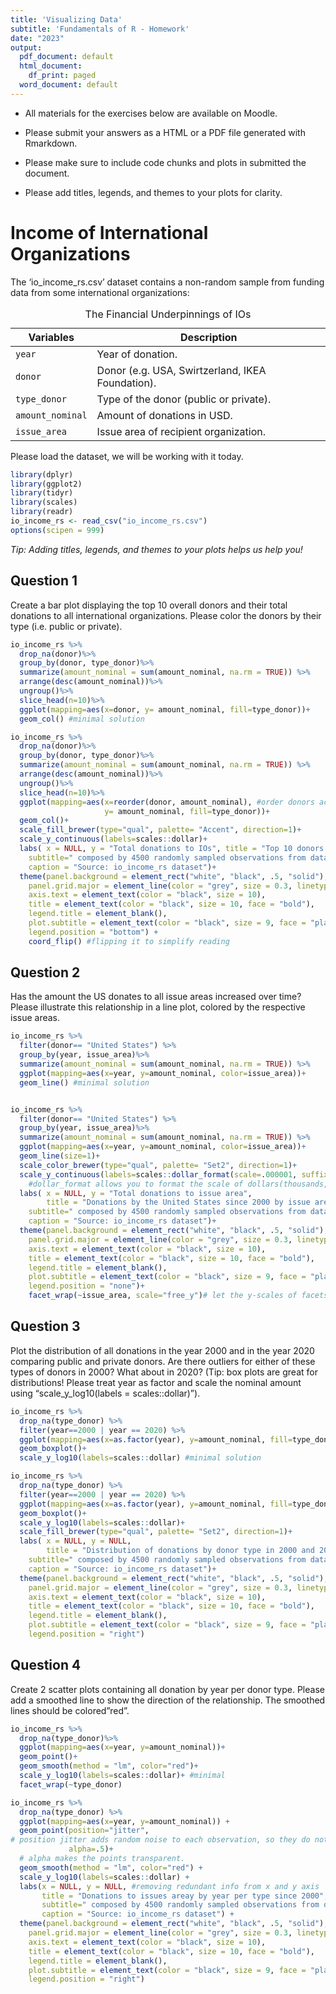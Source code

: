 ```yaml
---
title: 'Visualizing Data'
subtitle: 'Fundamentals of R - Homework'
date: "2023"
output:
  pdf_document: default
  html_document:
    df_print: paged
  word_document: default
---
```


-   All materials for the exercises below are available on Moodle.

-   Please submit your answers as a HTML or a PDF file generated with Rmarkdown.

-   Please make sure to include code chunks and plots in submitted the document.

-   Please add titles, legends, and themes to your plots for clarity.

# Income of International Organizations

The 'io_income_rs.csv' dataset contains a non-random sample from funding data from some international organizations:

| Variables        | Description                                      |
|------------------|--------------------------------------------------|
| `year`           | Year of donation.                                |
| `donor`          | Donor (e.g. USA, Swirtzerland, IKEA Foundation). |
| `type_donor`     | Type of the donor (public or private).           |
| `amount_nominal` | Amount of donations in USD.                      |
| `issue_area`     | Issue area of recipient organization.            |

: The Financial Underpinnings of IOs

Please load the dataset, we will be working with it today.

```r
library(dplyr)
library(ggplot2)
library(tidyr)
library(scales)
library(readr)
io_income_rs <- read_csv("io_income_rs.csv")
options(scipen = 999)
```

*Tip: Adding titles, legends, and themes to your plots helps us help you!*

## Question 1

Create a bar plot displaying the top 10 overall donors and their total donations to all international organizations. Please color the donors by their type (i.e. public or private).

```r
io_income_rs %>%
  drop_na(donor)%>%
  group_by(donor, type_donor)%>%
  summarize(amount_nominal = sum(amount_nominal, na.rm = TRUE)) %>% 
  arrange(desc(amount_nominal))%>%
  ungroup()%>%
  slice_head(n=10)%>% 
  ggplot(mapping=aes(x=donor, y= amount_nominal, fill=type_donor))+
  geom_col() #minimal solution 

io_income_rs %>%
  drop_na(donor)%>%
  group_by(donor, type_donor)%>%
  summarize(amount_nominal = sum(amount_nominal, na.rm = TRUE)) %>% 
  arrange(desc(amount_nominal))%>%
  ungroup()%>%
  slice_head(n=10)%>%
  ggplot(mapping=aes(x=reorder(donor, amount_nominal), #order donors acc. to $$$
                     y= amount_nominal, fill=type_donor))+
  geom_col()+
  scale_fill_brewer(type="qual", palette= "Accent", direction=1)+
  scale_y_continuous(labels=scales::dollar)+
  labs( x = NULL, y = "Total donations to IOs", title = "Top 10 donors from 2000 to 2020",
    subtitle=" composed by 4500 randomly sampled observations from dataset",
    caption = "Source: io_income_rs dataset")+
  theme(panel.background = element_rect("white", "black", .5, "solid"),
    panel.grid.major = element_line(color = "grey", size = 0.3, linetype = "solid"),
    axis.text = element_text(color = "black", size = 10),
    title = element_text(color = "black", size = 10, face = "bold"),
    legend.title = element_blank(),
    plot.subtitle = element_text(color = "black", size = 9, face = "plain"),
    legend.position = "bottom") +
    coord_flip() #flipping it to simplify reading
```

## Question 2

Has the amount the US donates to all issue areas increased over time? Please illustrate this relationship in a line plot, colored by the respective issue areas. 

```r
io_income_rs %>%
  filter(donor== "United States") %>%
  group_by(year, issue_area)%>%
  summarize(amount_nominal = sum(amount_nominal, na.rm = TRUE)) %>% 
  ggplot(mapping=aes(x=year, y=amount_nominal, color=issue_area))+
  geom_line() #minimal solution


io_income_rs %>%
  filter(donor== "United States") %>%
  group_by(year, issue_area)%>%
  summarize(amount_nominal = sum(amount_nominal, na.rm = TRUE)) %>% 
  ggplot(mapping=aes(x=year, y=amount_nominal, color=issue_area))+
  geom_line(size=1)+
  scale_color_brewer(type="qual", palette= "Set2", direction=1)+
  scale_y_continuous(labels=scales::dollar_format(scale=.000001, suffix="m", prefix = "$"))+
    #dollar_format allows you to format the scale of dollars(thousands, millions, billions)
  labs( x = NULL, y = "Total donations to issue area", 
        title = "Donations by the United States since 2000 by issue area", 
    subtitle=" composed by 4500 randomly sampled observations from dataset",
    caption = "Source: io_income_rs dataset")+
  theme(panel.background = element_rect("white", "black", .5, "solid"),
    panel.grid.major = element_line(color = "grey", size = 0.3, linetype = "solid"),
    axis.text = element_text(color = "black", size = 10),
    title = element_text(color = "black", size = 10, face = "bold"),
    legend.title = element_blank(),
    plot.subtitle = element_text(color = "black", size = 9, face = "plain"),
    legend.position = "none")+
    facet_wrap(~issue_area, scale="free_y")# let the y-scales of facets change.
```

## Question 3

Plot the distribution of all donations in the year 2000 and in the year 2020 comparing public and private donors. Are there outliers for either of these types of donors in 2000? What about in 2020? (Tip: box plots are great for distributions! Please treat year as factor and scale the nominal amount using "scale_y_log10(labels = scales::dollar)").

```r
io_income_rs %>%
  drop_na(type_donor) %>%
  filter(year==2000 | year == 2020) %>%
  ggplot(mapping=aes(x=as.factor(year), y=amount_nominal, fill=type_donor))+
  geom_boxplot()+
  scale_y_log10(labels=scales::dollar) #minimal solution

io_income_rs %>%
  drop_na(type_donor) %>%
  filter(year==2000 | year == 2020) %>%
  ggplot(mapping=aes(x=as.factor(year), y=amount_nominal, fill=type_donor))+
  geom_boxplot()+
  scale_y_log10(labels=scales::dollar)+
  scale_fill_brewer(type="qual", palette= "Set2", direction=1)+
  labs( x = NULL, y = NULL, 
        title = "Distribution of donations by donor type in 2000 and 2020",
    subtitle=" composed by 4500 randomly sampled observations from dataset",
    caption = "Source: io_income_rs dataset")+
  theme(panel.background = element_rect("white", "black", .5, "solid"),
    panel.grid.major = element_line(color = "grey", size = 0.3, linetype = "solid"),
    axis.text = element_text(color = "black", size = 10),
    title = element_text(color = "black", size = 10, face = "bold"),
    legend.title = element_blank(),
    plot.subtitle = element_text(color = "black", size = 9, face = "plain"),
    legend.position = "right")
```

## Question 4

Create 2 scatter plots containing all donation by year per donor type. Please add a smoothed line to show the direction of the relationship. The smoothed lines should be colored"red".

```r
io_income_rs %>%
  drop_na(type_donor)%>%
  ggplot(mapping=aes(x=year, y=amount_nominal))+
  geom_point()+
  geom_smooth(method = "lm", color="red")+
  scale_y_log10(labels=scales::dollar)+ #minimal
  facet_wrap(~type_donor)

io_income_rs %>%
  drop_na(type_donor) %>%
  ggplot(mapping=aes(x=year, y=amount_nominal)) +
  geom_point(position="jitter", 
# position jitter adds random noise to each observation, so they do not line up by year.
             alpha=.5)+  
  # alpha makes the points transparent.
  geom_smooth(method = "lm", color="red") +
  scale_y_log10(labels=scales::dollar) +
  labs(x = NULL, y = NULL, #removing redundant info from x and y axis
       title = "Donations to issues areay by year per type since 2000", 
       subtitle=" composed by 4500 randomly sampled observations from dataset",
       caption = "Source: io_income_rs dataset") +
  theme(panel.background = element_rect("white", "black", .5, "solid"),
    panel.grid.major = element_line(color = "grey", size = 0.3, linetype = "solid"),
    axis.text = element_text(color = "black", size = 10),
    title = element_text(color = "black", size = 10, face = "bold"),
    legend.title = element_blank(),
    plot.subtitle = element_text(color = "black", size = 9, face = "plain"),
    legend.position = "right")
```
